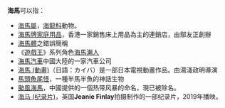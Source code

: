 '''海馬'''可以指：
*[[海馬屬|海馬屬]]，[[海龍科|海龍科]]動物。
*[[海馬牌家庭用品|海馬牌家庭用品]]，香港一家銷售床上用品為主的連銷店，由鄔友正創辦
*[[海馬體|海馬體]]之錯誤簡稱
*《[[遊戲王|遊戲王]]》系列角色[[海馬瀨人|海馬瀨人]]
*[[海馬汽車|海馬汽車]]中國大陸的一家汽車公司
*[[海馬_(動畫)|海馬 (動畫)]]（日語：カイバ）是一部日本電視動畫作品。由湯淺政明導演
*[[馬頭魚尾怪|馬頭魚尾怪]]，一種半馬半魚的神話生物
* [[颱風海馬|颱風海馬]]，中國提供的一個热带风暴的命名，現已被除名。
* [[海马_(纪录片)|海马 (纪录片)]]，英国'''Jeanie Finlay'''拍摄制作的一部纪录片，2019年播映。

{{Disambig|cat=二字消歧义}}